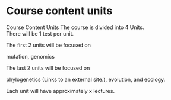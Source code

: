 # Course content units

Course Content Units
The course is divided into 4 Units.   
There will be 1 test per unit.

The first 2 units will be focused on

mutation,
genomics 
 

The last 2 units will be focused on

phylogenetics (Links to an external site.),
evolution, and
ecology. 
 

Each unit will have approximately x lectures.  